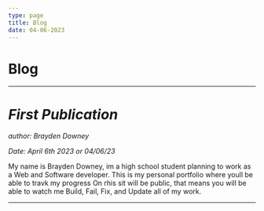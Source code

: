 ```yaml
---
type: page
title: Blog
date: 04-06-2023
---
```


# Blog

---

# *First Publication*

*author: Brayden Downey*

*Date: April 6th 2023 or 04/06/23*


My name is Brayden Downey, im a 
high school student planning to work as a 
Web and Software developer. This is my personal
portfolio where youll be able to travk my progress
On rhis sit will be public, that means you
will be able to watch me Build, Fail, Fix, and Update all of my work.

---
